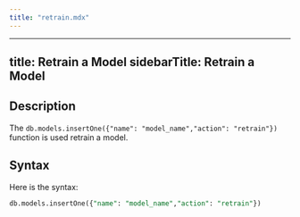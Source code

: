```yaml
---
title: "retrain.mdx"
---
```


---
title: Retrain a Model
sidebarTitle: Retrain a Model
---

## Description

The `db.models.insertOne({"name": "model_name","action": "retrain"})` function is used retrain a model.

## Syntax

Here is the syntax:

```sql
db.models.insertOne({"name": "model_name","action": "retrain"})
```
